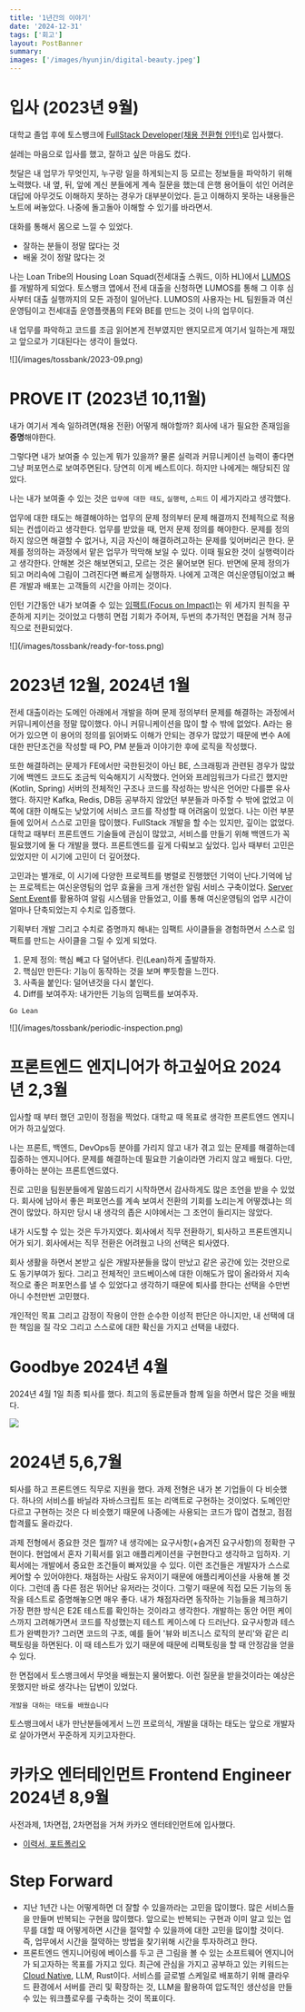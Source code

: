 ```yaml
---
title: '1년간의 이야기'
date: '2024-12-31'
tags: ['회고']
layout: PostBanner
summary:
images: ['/images/hyunjin/digital-beauty.jpeg']
---
```


# 입사 (2023년 9월)

대학교 졸업 후에 토스뱅크에 [FullStack Developer(채용 전환형 인턴)](https://toss.im/career/job-detail?job_id=5778130003&company=%ED%86%A0%EC%8A%A4%EB%B1%85%ED%81%AC&detailedPosition=Admin)로 입사했다.

설레는 마음으로 입사를 했고, 잘하고 싶은 마음도 컸다.

첫달은 내 업무가 무엇인지, 누구랑 일을 하게되는지 등 모르는 정보들을 파악하기 위해 노력했다. 내 옆, 뒤, 앞에 계신 분들에게 계속 질문을 했는데 은행 용어들이 섞인 어려운 대답에 아무것도 이해하지 못하는 경우가 대부분이었다.
듣고 이해하지 못하는 내용들은 노트에 써놓았다. 나중에 돌고돌아 이해할 수 있기를 바라면서.

대화를 통해서 몸으로 느낄 수 있었다.

- 잘하는 분들이 정말 많다는 것
- 배울 것이 정말 많다는 것

나는 Loan Tribe의 Housing Loan Squad(전세대출 스쿼드, 이하 HL)에서 [LUMOS](https://toss.tech/article/severdeveloper_dynamic_scraping)를 개발하게 되었다.
토스뱅크 앱에서 전세 대출을 신청하면 LUMOS를 통해 그 이후 심사부터 대출 실행까지의 모든 과정이 일어난다. LUMOS의 사용자는 HL 팀원들과 여신운영팀이고 전세대출 운영플랫폼의 FE와 BE를 만드는 것이 나의 업무이다.

내 업무를 파악하고 코드를 조금 읽어본게 전부였지만 왠지모르게 여기서 일하는게 재밌고 앞으로가 기대된다는 생각이 들었다.

<div className="mx-auto">![](/images/tossbank/2023-09.png)</div>

# PROVE IT (2023년 10,11월)

내가 여기서 계속 일하려면(채용 전환) 어떻게 해야할까? 회사에 내가 필요한 존재임을 **증명**해야한다.

그렇다면 내가 보여줄 수 있는게 뭐가 있을까? 물론 실력과 커뮤니케이션 능력이 좋다면 그냥 퍼포먼스로 보여주면된다. 당연히 이게 베스트이다. 하지만 나에게는 해당되진 않았다.

나는 내가 보여줄 수 있는 것은 `업무에 대한 태도`, `실행력`, `스피드` 이 세가지라고 생각했다.

업무에 대한 태도는 해결해야하는 업무의 문제 정의부터 문제 해결까지 전체적으로 적용되는 컨셉이라고 생각한다. 업무를 받았을 때, 먼저 문제 정의를 해야한다.
문제를 정의하지 않으면 해결할 수 없거나, 지금 자신이 해결하려고하는 문제를 잊어버리곤 한다. 문제를 정의하는 과정에서 맡은 업무가 막막해 보일 수 있다.
이때 필요한 것이 실행력이라고 생각한다. 안해본 것은 해보면되고, 모르는 것은 물어보면 된다. 반면에 문제 정의가 되고 머리속에 그림이 그려진다면 빠르게 실행하자.
나에게 고객은 여신운영팀이었고 빠른 개발과 배포는 고객들의 시간을 아끼는 것이다.

인턴 기간동안 내가 보여줄 수 있는 [임팩트(Focus on Impact)](https://toss.im/career/article/core-values-are-evolving)는 위 세가지 원칙을 꾸준하게 지키는 것이었고
다행히 면접 기회가 주어져, 두번의 추가적인 면접을 거쳐 정규직으로 전환되었다.

<div className="mx-auto">![](/images/tossbank/ready-for-toss.png)</div>

# 2023년 12월, 2024년 1월

전세 대출이라는 도메인 아래에서 개발을 하며 문제 정의부터 문제를 해결하는 과정에서 커뮤니케이션을 정말 많이했다. 아니 커뮤니케이션을 많이 할 수 밖에 없었다. A라는 용어가 있으면 이 용어의 정의를 읽어봐도 이해가 안되는 경우가 많았기 때문에 변수 A에 대한 판단조건을 작성할 때 PO, PM 분들과 이야기한 후에 로직을 작성했다.

또한 해결하려는 문제가 FE에서만 국한된것이 아닌 BE, 스크래핑과 관련된 경우가 많았기에 백엔드 코드도 조금씩 익숙해지기 시작했다. 언어와 프레임워크가 다르긴 했지만(Kotlin, Spring) 서버의 전체적인 구조나 코드를 작성하는 방식은 언어만 다를뿐 유사했다. 하지만 Kafka, Redis, DB등 공부하지 않았던 부분들과 마주할 수 밖에 없었고 이쪽에 대한 이해도는 낮았기에 서비스 코드를 작성할 때 어려움이 있었다. 나는 이런 부분들에 있어서 스스로 고민을 많이했다. FullStack 개발을 할 수는 있지만, 깊이는 없었다. 대학교 때부터 프론트엔드 기술들에 관심이 많았고, 서비스를 만들기 위해 백엔드가 꼭 필요했기에 둘 다 개발을 했다. 프론트엔드를 깊게 다뤄보고 싶었다. 입사 때부터 고민은 있었지만 이 시기에 고민이 더 깊어졌다.

고민과는 별개로, 이 시기에 다양한 프로젝트를 병렬로 진행했던 기억이 난다.기억에 남는 프로젝트는 여신운영팀의 업무 효율을 크게 개선한 알림 서비스 구축이었다. [Server Sent Event](https://developer.mozilla.org/ko/docs/Web/API/Server-sent_events/Using_server-sent_events)를 활용하여 알림 시스템을 만들었고, 이를 통해 여신운영팀의 업무 시간이 얼마나 단축되었는지 수치로 입증했다.

기획부터 개발 그리고 수치로 증명까지 해내는 임팩트 사이클들을 경험하면서 스스로 임팩트를 만드는 사이클을 그릴 수 있게 되었다.

1. 문제 정의: 핵심 빼고 다 덜어낸다. 린(Lean)하게 출발하자.
2. 핵심만 만든다: 기능이 동작하는 것을 보며 뿌듯함을 느낀다.
3. 사족을 붙인다: 덜어낸것을 다시 붙인다.
4. Diff를 보여주자: 내가만든 기능의 임팩트를 보여주자.

`Go Lean`

<div className="mx-auto">![](/images/tossbank/periodic-inspection.png)</div>

# 프론트엔드 엔지니어가 하고싶어요 2024년 2,3월

입사할 때 부터 했던 고민이 정점을 찍었다. 대학교 때 목표로 생각한 프론트엔드 엔지니어가 하고싶었다.

나는 프론트, 백엔드, DevOps등 분야를 가리지 않고 내가 겪고 있는 문제를 해결하는데 집중하는 엔지니어다.
문제를 해결하는데 필요한 기술이라면 가리지 않고 배웠다. 다만, 좋아하는 분야는 프론트엔드였다.

진로 고민을 팀원분들에게 말씀드리기 시작하면서 감사하게도 많은 조언을 받을 수 있었다. 회사에 남아서 좋은 퍼포먼스를 계속 보여서 전환의 기회를 노리는게 어떻겠냐는 의견이 많았다.
하지만 당시 내 생각의 좁은 시야에서는 그 조언이 들리지는 않았다.

내가 시도할 수 있는 것은 두가지였다. 회사에서 직무 전환하기, 퇴사하고 프론트엔지니어가 되기. 회사에서는 직무 전환은 어려웠고 나의 선택은 퇴사였다.

회사 생활을 하면서 본받고 싶은 개발자분들을 많이 만났고 같은 공간에 있는 것만으로도 동기부여가 됬다.
그리고 전체적인 코드베이스에 대한 이해도가 많이 올라와서 지속적으로 좋은 퍼포먼스를 낼 수 있었다고 생각하기 때문에 퇴사를 한다는 선택을 수만번 아니 수천만번 고민했다.

개인적인 목표 그리고 감정이 작용이 안한 순수한 이성적 판단은 아니지만, 내 선택에 대한 책임을 질 각오 그리고 스스로에 대한 확신을 가지고 선택을 내렸다.

# Goodbye 2024년 4월

2024년 4월 1일 최종 퇴사를 했다. 최고의 동료분들과 함께 일을 하면서 많은 것을 배웠다.

![](/images/tossbank/goodbye.jpg)

# 2024년 5,6,7월

퇴사를 하고 프론트엔드 직무로 지원을 했다.
과제 전형은 내가 본 기업들이 다 비슷했다.
하나의 서비스를 바닐라 자바스크립트 또는 리액트로 구현하는 것이었다.
도메인만 다르고 구현하는 것은 다 비슷했기 때문에 나중에는 사용되는 코드가 많이 겹쳤고, 점점 합격률도 올라갔다.

과제 전형에서 중요한 것은 뭘까?
내 생각에는 요구사항(+숨겨진 요구사항)의 정확한 구현이다.
현업에서 혼자 기획서를 읽고 애플리케이션을 구현한다고 생각하고 임하자.
기획서에는 개발에서 중요한 조건들이 빠져있을 수 있다.
이런 조건들은 개발자가 스스로 케어할 수 있어야한다. 채점하는 사람도 유저이기 때문에 애플리케이션을 사용해 볼 것이다.
그런데 좀 다른 점은 뛰어난 유저라는 것이다. 그렇기 때문에 직접 모든 기능의 동작을 테스트로 증명해놓으면 매우 좋다.
내가 채점자라면 동작하는 기능들을 체크하기 가장 편한 방식은 E2E 테스트를 확인하는 것이라고 생각한다.
개발하는 동안 어떤 케이스까지 고려해가면서 코드를 작성했는지 테스트 케이스에 다 드러난다.
요구사항과 테스트가 완벽한가? 그러면 코드의 구조, 예를 들어 '뷰와 비즈니스 로직의 분리'와 같은 리팩토링을 하면된다.
이 때 테스트가 있기 때문에 때문에 리팩토링을 할 때 안정감을 얻을 수 있다.

한 면접에서 토스뱅크에서 무엇을 배웠는지 물어봤다. 이런 질문을 받을것이라는 예상은 못했지만 바로 생각나는 답변이 있었다.

`개발을 대하는 태도를 배웠습니다`

토스뱅크에서 내가 만난분들에게서 느낀 프로의식, 개발을 대하는 태도는 앞으로 개발자로 살아가면서 꾸준하게 지키고자한다.

# 카카오 엔터테인먼트 Frontend Engineer 2024년 8,9월

사전과제, 1차면접, 2차면접을 거쳐 카카오 엔터테인먼트에 입사했다.

- [이력서, 포트폴리오](https://www.figma.com/design/BMLOut3xTwDaf7ayRQm4Hx/%EC%9D%B4%ED%98%84%EC%A7%84?node-id=0-1&t=6wwXtIRMzivcmG8j-1)

# Step Forward

- 지난 1년간 나는 어떻게하면 더 잘할 수 있을까라는 고민을 많이했다. 많은 서비스들을 만들며 반복되는 구현을 많이했다.
  앞으로는 반복되는 구현과 이미 알고 있는 업무를 대할 때 어떻게하면 시간을 절약할 수 있을까에 대한 고민을 많이할 것이다.
  즉, 업무에서 시간을 절약하는 방법을 찾기위해 시간을 투자하려고 한다.
- 프론트엔드 엔지니어링에 베이스를 두고 큰 그림을 볼 수 있는 소프트웨어 엔지니어가 되고자하는 목표를 가지고 있다.
  최근에 관심을 가지고 공부하고 있는 키워드는 [Cloud Native](https://aws.amazon.com/ko/what-is/cloud-native/), LLM, Rust이다.
  서비스를 글로벌 스케일로 배포하기 위해 클라우드 환경에서 서버를 관리 및 확장하는 것,
  LLM을 활용하여 압도적인 생산성을 만들 수 있는 워크플로우를 구축하는 것이 목표이다.
